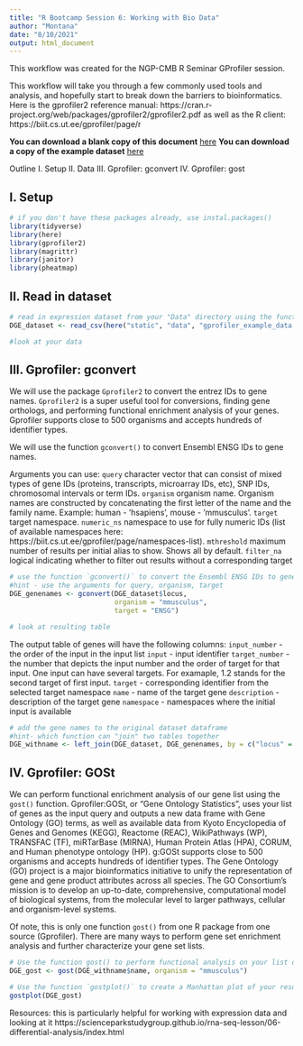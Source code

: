 ```yaml
---
title: "R Bootcamp Session 6: Working with Bio Data"
author: "Montana"
date: "8/10/2021"
output: html_document
---
```


This workflow was created for the NGP-CMB R Seminar GProfiler session. 

This workflow will take you through a few commonly used tools and analysis, and hopefully start to break down the barriers to bioinformatics. Here is the gprofiler2 reference manual: https://cran.r-project.org/web/packages/gprofiler2/gprofiler2.pdf as well as the R client: https://biit.cs.ut.ee/gprofiler/page/r 

**You can download a blank copy of this document**
[here](/files/3.2-gprofiler-blank.Rmd)
**You can download a copy of the example dataset**
[here](/data/gprofiler_example_data.csv)


Outline
I. Setup
II. Data
III. Gprofiler: gconvert
IV. Gprofiler: gost



## I. Setup

```r
# if you don't have these packages already, use instal.packages()
library(tidyverse)
library(here)
library(gprofiler2)
library(magrittr)
library(janitor)
library(pheatmap)
```

## II. Read in dataset

```r
# read in expression dataset from your "Data" directory using the functions read_csv() and here()
DGE_dataset <- read_csv(here("static", "data", "gprofiler_example_data.csv"))

#look at your data
```


## III. Gprofiler: gconvert

We will use the package `Gprofiler2` to convert the entrez IDs to gene names. `Gprofiler2` is a super useful tool for conversions, finding gene orthologs, and performing functional enrichment analysis of your genes. Gprofiler supports close to 500 organisms and accepts hundreds of identifier types.

We will use the function `gconvert()` to convert Ensembl ENSG IDs to gene names. 

Arguments you can use: 
`query` character vector that can consist of mixed types of gene IDs (proteins, transcripts, microarray IDs, etc), SNP IDs, chromosomal intervals or term IDs.
`organism` organism name. Organism names are constructed by concatenating the first letter of the name and the family name. Example: human - ’hsapiens’, mouse -
’mmusculus’.
`target` target namespace.
`numeric_ns` namespace to use for fully numeric IDs (list of available namespaces here: https://biit.cs.ut.ee/gprofiler/page/namespaces-list).
`mthreshold` maximum number of results per initial alias to show. Shows all by default.
`filter_na` logical indicating whether to filter out results without a corresponding target
```r
# use the function `gconvert()` to convert the Ensembl ENSG IDs to gene names
#hint - use the arguments for query, organism, target
DGE_genenames <- gconvert(DGE_dataset$locus, 
                          organism = "mmusculus", 
                          target = "ENSG")

# look at resulting table
```
The output table of genes will have the following columns:
`input_number` - the order of the input in the input list
`input` - input identifier
`target_number` - the number that depicts the input number and the order of target for that input. One input can have several targets. For examaple, 1.2 stands for the second target of first input.
`target` - corresponding identifier from the selected target namespace
`name` - name of the target gene
`description` - description of the target gene
`namespace` - namespaces where the initial input is available

```r
# add the gene names to the original dataset dataframe
#hint- which function can "join" two tables together
DGE_withname <- left_join(DGE_dataset, DGE_genenames, by = c("locus" = "input"))
```



## IV. Gprofiler: GOSt

We can perform functional enrichment analysis of our gene list using the `gost()` function. Gprofiler:GOSt, or "Gene Ontology Statistics", uses your list of genes as the input query and outputs a new data frame with Gene Ontology (GO) terms, as well as available data from Kyoto Encyclopedia of Genes and Genomes (KEGG), Reactome (REAC), WikiPathways (WP), TRANSFAC (TF), miRTarBase (MIRNA), Human Protein Atlas (HPA), CORUM, and Human phenotype ontology (HP). g:GOSt supports close to 500 organisms and accepts hundreds of identifier types. The Gene Ontology (GO) project is a major bioinformatics initiative to  unify the representation of gene and gene product attributes across all species. The GO Consortium's mission is to develop an up-to-date, comprehensive, computational model of biological systems, from the molecular level to larger pathways, cellular and organism-level systems.

Of note, this is only one function `gost()` from one R package from one source (Gprofiler). There are many ways to perform gene set enrichment analysis and further characterize your gene set lists. 
```r
# Use the function gost() to perform functional analysis on your list of genes
DGE_gost <- gost(DGE_withname$name, organism = "mmusculus")

# Use the function `gostplot()` to create a Manhattan plot of your results
gostplot(DGE_gost)
```



Resources: 
this is particularly helpful for working with expression data and looking at it https://scienceparkstudygroup.github.io/rna-seq-lesson/06-differential-analysis/index.html 

